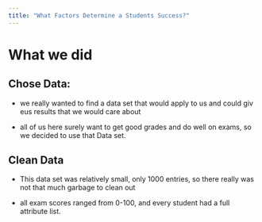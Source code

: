 ```yaml
---
title: "What Factors Determine a Students Success?"
---
```



# What we did

## Chose Data:

-   we really wanted to find a data set that would apply to us and could giv eus results that we would care about

-   all of us here surely want to get good grades and do well on exams, so we decided to use that Data set.

## Clean Data

-   This data set was relatively small, only 1000 entries, so there really was not that much garbage to clean out

-   all exam scores ranged from 0-100, and every student had a full attribute list.



